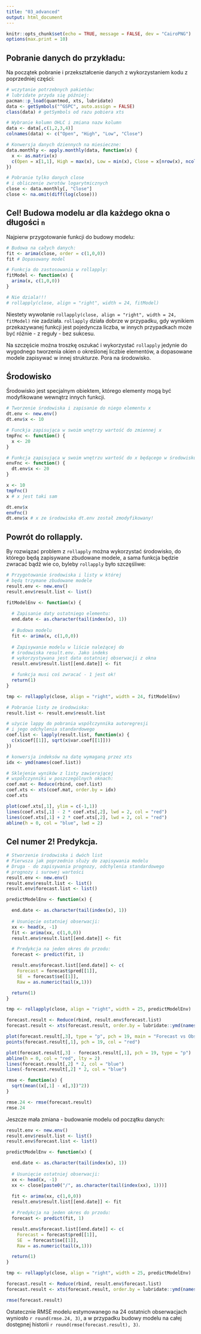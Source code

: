 ```yaml
---
title: "03_advanced"
output: html_document
---
```


```r
knitr::opts_chunk$set(echo = TRUE, message = FALSE, dev = "CairoPNG")
options(max.print = 10)
```

## Pobranie danych do przykładu:

Na początek pobranie i przekształcenie danych z wykorzystaniem kodu z poprzedniej części:

```r
# wczytanie potrzebnych pakietów:
# lubridate przyda się później:
pacman::p_load(quantmod, xts, lubridate)
data <- getSymbols("^GSPC", auto.assign = FALSE)
class(data) # getSymbols od razu pobiera xts

# Wybranie kolumn OHLC i zmiana nazw kolumn
data <- data[,c(1,2,3,4)] 
colnames(data) <- c("Open", "High", "Low", "Close")

# Konwersja danych dziennych na miesieczne:
data.monthly <- apply.monthly(data, function(x) {
  x <- as.matrix(x)
  c(Open = x[1,1], High = max(x), Low = min(x), Close = x[nrow(x), ncol(x)])
})

# Pobranie tylko danych close
# i obliczenie zwrotów logarytmicznych
close <- data.monthly[, "Close"]
close <- na.omit(diff(log(close)))
```

## Cel! Budowa modelu ar dla każdego okna o długości `n` 

Najpierw przygotowanie funkcji do budowy modelu:

```r
# Budowa na całych danych:
fit <- arima(close, order = c(1,0,0))
fit # Dopasowany model

# Funkcja do zastosowania w rollapply: 
fitModel <- function(x) {
  arima(x, c(1,0,0))
}

# Nie dziala!!!
# rollapply(close, align = "right", width = 24, fitModel)
```

Niestety wywołanie `rollapply(close, align = "right", width = 24, fitModel)` nie zadziała. `rollapply` działa dobrze w przypadku, gdy wynikiem przekazywanej funkcji jest pojedyncza liczba, w innych przypadkach może być różnie - z reguły - bez sukcesu.

Na szczęście można troszkę oszukać i wykorzystać `rollapply` jedynie do wygodnego tworzenia okien o określonej liczbie elementów, a dopasowane modele zapisywać w innej strukturze. Pora na środowisko.

## Środowisko

Środowisko jest specjalnym obiektem, którego elementy mogą być modyfikowane wewnątrz innych funkcji.

```r
# Tworzenie środowiska i zapisanie do niego elementu x
dt.env <- new.env()
dt.env$x <- 10

# Funckja zapisująca w swoim wnętrzy wartość do zmiennej x
tmpFnc <- function() {
  x <- 20
}

# Funkcja zapisująca w swoim wnętrzu wartość do x będącego w środowisku dt.env
envFnc <- function() {
  dt.env$x <- 20
}

x <- 10
tmpFnc()
x # x jest taki sam

dt.env$x
envFnc()
dt.env$x # x ze środowiska dt.env został zmodyfikowany!
```

## Powrót do rollapply.

By rozwiązać problem z `rollapply` można wykorzystać środowisko, do którego będą zapisywane zbudowane modele, a sama funkcja będzie zwracać bądź wie co, byleby `rollapply` było szczęśliwe:

```r
# Przygotowanie środowiska i listy w której
# będą trzymane zbudowane modele
result.env <- new.env()
result.env$result.list <- list()

fitModelEnv <- function(x) {
  
  # Zapisanie daty ostatniego elementu:
  end.date <- as.character(tail(index(x), 1))
  
  # Budowa modelu
  fit <- arima(x, c(1,0,0))
  
  # Zapisywanie modelu w liście należącej do 
  # środowiska result.env. Jako indeks 
  # wykorzystywana jest data ostatniej obserwacji z okna
  result.env$result.list[[end.date]] <- fit

  # funkcja musi coś zwracać - 1 jest ok!
  return(1)
}

tmp <- rollapply(close, align = "right", width = 24, fitModelEnv)

# Pobranie listy ze środowiska:
result.list <- result.env$result.list

# użycie lappy do pobrania współczynnika autoregresji
# i jego odchylenia standardowego
coef.list <- lapply(result.list, function(x) {
  c(x$coef[[1]], sqrt(x$var.coef[[1]]))
})

# konwersja indeksów na datę wymaganą przez xts
idx <- ymd(names(coef.list))

# Sklejenie wyników z listy zawierającej 
# współczynniki w poszczególnych oknach:
coef.mat <- Reduce(rbind, coef.list)
coef.xts <- xts(coef.mat, order.by = idx)
coef.xts
```



```r
plot(coef.xts[,1], ylim = c(-1,1))
lines(coef.xts[,1] - 2 * coef.xts[,2], lwd = 2, col = "red")
lines(coef.xts[,1] + 2 * coef.xts[,2], lwd = 2, col = "red")
abline(h = 0, col = "blue", lwd = 2)
```

## Cel numer 2! Predykcja.

```r
# Stworzenie środowiska i dwóch list
# Pierwsza jak poprzednio służy do zapisywania modelu
# Druga - do zapisywania prognozy, odchylenia standardowego
# prognozy i surowej wartości
result.env <- new.env()
result.env$result.list <- list()
result.env$forecast.list <- list()

predictModelEnv <- function(x) {

  end.date <- as.character(tail(index(x), 1))
  
  # Usunięcie ostatniej obserwacji:
  xx <- head(x, -1)
  fit <- arima(xx, c(1,0,0))
  result.env$result.list[[end.date]] <- fit

  # Predykcja na jeden okres do przodu:
  forecast <- predict(fit, 1)

  result.env$forecast.list[[end.date]] <- c(
    Forecast = forecast$pred[[1]],
    SE  = forecast$se[[1]],
    Raw = as.numeric(tail(x,1)))

  return(1)
}

tmp <- rollapply(close, align = "right", width = 25, predictModelEnv)

forecast.result <- Reduce(rbind, result.env$forecast.list)
forecast.result <- xts(forecast.result, order.by = lubridate::ymd(names(result.env$forecast.list)))
```

```r
plot(forecast.result[,3], type = "p", pch = 19, main = "Forecast vs Observed")
points(forecast.result[,1], pch = 19, col = "red")
```

```r
plot(forecast.result[,3] - forecast.result[,1], pch = 19, type = "p")
abline(h = 0, col = "red", lty = 2)
lines(forecast.result[,2] * 2, col = "blue")
lines(-forecast.result[,2] * 2, col = "blue")
```

```r
rmse <- function(x) {
  sqrt(mean((x[,1] - x[,3])^2))
}

rmse.24 <- rmse(forecast.result)
rmse.24
```

Jeszcze mała zmiana - budowanie modelu od początku danych:

```r
result.env <- new.env()
result.env$result.list <- list()
result.env$forecast.list <- list()

predictModelEnv <- function(x) {

  end.date <- as.character(tail(index(x), 1))
  
  # Usunięcie ostatniej obserwacji:
  xx <- head(x, -1)
  xx <- close[paste0("/", as.character(tail(index(xx), 1)))]
  
  fit <- arima(xx, c(1,0,0))
  result.env$result.list[[end.date]] <- fit

  # Predykcja na jeden okres do przodu:
  forecast <- predict(fit, 1)

  result.env$forecast.list[[end.date]] <- c(
    Forecast = forecast$pred[[1]],
    SE  = forecast$se[[1]],
    Raw = as.numeric(tail(x,1)))

  return(1)
}

tmp <- rollapply(close, align = "right", width = 25, predictModelEnv)

forecast.result <- Reduce(rbind, result.env$forecast.list)
forecast.result <- xts(forecast.result, order.by = lubridate::ymd(names(result.env$forecast.list)))

rmse(forecast.result)
```

Ostatecznie RMSE modelu estymowanego na 24 ostatnich obserwacjach wyniosło `r round(rmse.24, 3)`, a w przypadku budowy modelu na całej dostępnej historii `r round(rmse(forecast.result), 3)`.

